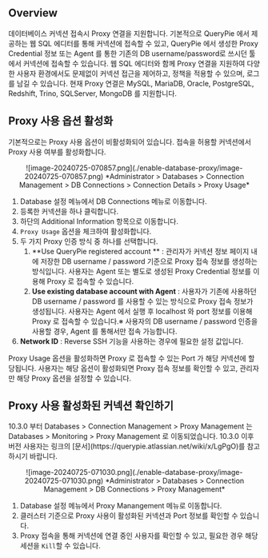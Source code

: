 
## Overview

데이터베이스 커넥션 접속시 Proxy 연결을 지원합니다. 기본적으로 QueryPie 에서 제공하는 웹 SQL 에디터를 통해 커넥션에 접속할 수 있고, QueryPie 에서 생성한 Proxy Credential 정보 또는 Agent 를 통한 기존의 DB username/password로 쓰시던 툴에서 커넥션에 접속할 수 있습니다. 웹 SQL 에디터와 함께 Proxy 연결을 지원하여 다양한 사용자 환경에서도 문제없이 커넥션 접근을 제어하고, 정책을 적용할 수 있으며, 로그를 남길 수 있습니다. 현재 Proxy 연결은 MySQL, MariaDB, Oracle, PostgreSQL, Redshift, Trino, SQLServer, MongoDB 를 지원합니다.


## Proxy 사용 옵션 활성화

기본적으로는 Proxy 사용 옵션이 비활성화되어 있습니다. 접속을 허용할 커넥션에서 Proxy 사용 여부를 활성화합니다.
<p align="center">
![image-20240725-070857.png](./enable-database-proxy/image-20240725-070857.png)
*Administrator &gt; Databases &gt; Connection Management &gt; DB Connections &gt; Connection Details &gt; Proxy Usage*
</p>

1. Database 설정 메뉴에서 DB Connections 메뉴로 이동합니다.
2. 등록한 커넥션을 하나 클릭합니다.
3. 하단의 Additional Information 항목으로 이동합니다.
4. `Proxy Usage` 옵션을 체크하여 활성화합니다.
5. 두 가지 Proxy 인증 방식 중 하나를 선택합니다.
    1.  **Use QueryPie registered account ** : 관리자가 커넥션 정보 페이지 내에 저장한 DB username / password 기준으로 Proxy 접속 정보를 생성하는 방식입니다. 사용자는 Agent 또는 별도로 생성된 Proxy Credential 정보를 이용해 Proxy 로 접속할 수 있습니다.
    2.  **Use existing database account with Agent**  : 사용자가 기존에 사용하던 DB username / password 를 사용할 수 있는 방식으로 Proxy 접속 정보가 생성됩니다. 사용자는 Agent 에서 실행 후 localhost 와 port 정보를 이용해 Proxy 로 접속할 수 있습니다.※ 사용자의 DB username / password 인증을 사용할 경우, Agent 를 통해서만 접속 가능합니다.
6.  **Network ID**  : Reverse SSH 기능을 사용하는 경우에 필요한 설정 값입니다.

Proxy Usage 옵션을 활성화하면 Proxy 로 접속할 수 있는 Port 가 해당 커넥션에 할당됩니다. 사용자는 해당 옵션이 활성화되면 Proxy 접속 정보를 확인할 수 있고, 관리자만 해당 Proxy 옵션을 설정할 수 있습니다.


## Proxy 사용 활성화된 커넥션 확인하기

<Callout type="info">
10.3.0 부터 Databases &gt; Connection Management &gt; Proxy Management 는 Databases &gt; Monitoring &gt; Proxy Management 로 이동되었습니다. 10.3.0 이후 버전 사용자는 링크의 [문서](https://querypie.atlassian.net/wiki/x/LgPgO)를 참고하시기 바랍니다.
</Callout>
<p align="center">
![image-20240725-071030.png](./enable-database-proxy/image-20240725-071030.png)
*Administrator &gt; Databases &gt; Connection Management &gt; DB Connections &gt; Proxy Management*
</p>

1. Database 설정 메뉴에서 Proxy Manangement 메뉴로 이동합니다.
2. 클러스터 기준으로 Proxy 사용이 활성화된 커넥션과 Port 정보를 확인할 수 있습니다.
3. Proxy 접속을 통해 커넥션에 연결 중인 사용자를 확인할 수 있고, 필요한 경우 해당 세션을 `Kill`할 수 있습니다.


